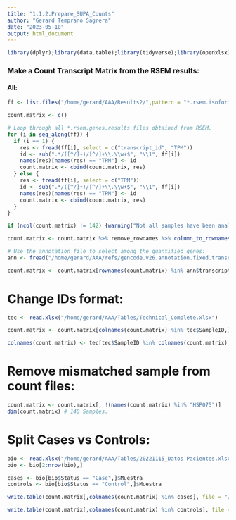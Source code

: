 ```yaml
---
title: "1.1.2.Prepare_SUPA_Counts"
author: "Gerard Temprano Sagrera"
date: "2023-05-10"
output: html_document
---
```


```r
library(dplyr);library(data.table);library(tidyverse);library(openxlsx)
```


### Make a Count Transcript Matrix from the RSEM results:

#### All:

```r
ff <- list.files("/home/gerard/AAA/Results2/",pattern = "*.rsem.isoforms.results", recursive = T, full.names = T)

count.matrix <- c()

# Loop through all *.rsem.genes.results files obtained from RSEM.
for (i in seq_along(ff)) {
  if (i == 1) {
    res <- fread(ff[i], select = c("transcript_id", "TPM"))
    id <- sub(".*/([^/]+)/[^/]+\\.\\w+$", "\\1", ff[i])
    names(res)[names(res) == "TPM"] <- id
    count.matrix <- cbind(count.matrix, res)
  } else {
    res <- fread(ff[i], select = c("TPM"))
    id <- sub(".*/([^/]+)/[^/]+\\.\\w+$", "\\1", ff[i])
    names(res)[names(res) == "TPM"] <- id
    count.matrix <- cbind(count.matrix, res)
  }
}

if (ncol(count.matrix) != 142) {warning("Not all samples have been analyzed")}

count.matrix <- count.matrix %>% remove_rownames %>% column_to_rownames(var="transcript_id")
```

```r
# Use the annotation file to select among the quantified genes:
ann <- fread("/home/gerard/AAA/refs/gencode.v26.annotation.fixed.transcripts.gtf.gz")

count.matrix <- count.matrix[rownames(count.matrix) %in% ann$transcript_id,]
```

# Change IDs format:
```r
tec <- read.xlsx("/home/gerard/AAA/Tables/Technical_Complete.xlsx")

count.matrix <- count.matrix[colnames(count.matrix) %in% tec$SampleID,]

colnames(count.matrix) <- tec[tec$SampleID %in% colnames(count.matrix),]$Seq_ID
```


# Remove mismatched sample from count files:

```r
count.matrix <- count.matrix[, !(names(count.matrix) %in% "HSP075")]
dim(count.matrix) # 140 Samples.
```

# Split Cases vs Controls:

```r
bio <- read.xlsx("/home/gerard/AAA/Tables/20221115_Datos Pacientes.xlsx")
bio <- bio[2:nrow(bio),]

cases <- bio[bio$Status == "Case",]$Muestra
controls <- bio[bio$Status == "Control",]$Muestra
```


```r
write.table(count.matrix[,colnames(count.matrix) %in% cases], file = "/home/gerard/AAA/Gene_Counts/Counts.RSEM.Cases.Suppa.txt", quote = FALSE, sep = "\t", row.names = TRUE, col.names = TRUE)

write.table(count.matrix[,colnames(count.matrix) %in% controls], file = "/home/gerard/AAA/Gene_Counts/Counts.RSEM.Controls.Suppa.txt", quote = FALSE, sep = "\t", row.names = TRUE, col.names = TRUE)
```















